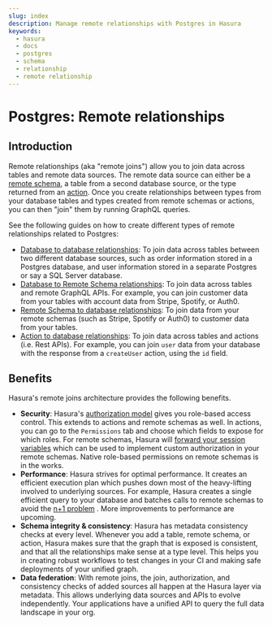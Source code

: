 ```yaml
---
slug: index
description: Manage remote relationships with Postgres in Hasura
keywords:
  - hasura
  - docs
  - postgres
  - schema
  - relationship
  - remote relationship
---
```


# Postgres: Remote relationships

## Introduction

Remote relationships (aka "remote joins") allow you to join data across
tables and remote data sources. The remote data source can either be a
[remote schema](/graphql/core/remote-schemas/index.mdx), a table from a second database source,
or the type returned from an [action](/graphql/core/actions/index.mdx). Once you create
relationships between types from your database tables and types created
from remote schemas or actions, you can then "join" them by running GraphQL
queries.

See the following guides on how to create different types of remote
relationships related to Postgres:

- [Database to database relationships](/graphql/core/databases/postgres/schema/remote-relationships/remote-source-relationships.mdx): To join
data across tables between two different database sources, such as order information stored in a Postgres database, and user information stored
in a separate Postgres or say a SQL Server database.
- [Database to Remote Schema relationships](/graphql/core/databases/postgres/schema/remote-relationships/remote-schema-relationships.mdx): To
join data across tables and remote GraphQL APIs. For example, you can join customer data from your tables with account data from Stripe, Spotify, or Auth0.
- [Remote Schema to database relationships](/graphql/core/remote-schemas/remote-relationships/remote-schema-db-relationships.mdx): To join
data from your remote schemas (such as Stripe, Spotify or Auth0) to customer data from your tables.
- [Action to database relationships](/graphql/core/databases/postgres/schema/remote-relationships/action-relationships.mdx): To join data across
tables and actions (i.e. Rest APIs). For example, you can join `user` data from your database with the response from a `createUser` action,
using the `id` field.

## Benefits

Hasura's remote joins architecture provides the following benefits.

- **Security**: Hasura's [authorization model](/graphql/core/auth/authorization/index.mdx) gives
  you role-based access control. This extends to actions and remote
  schemas as well. In actions, you can go to the `Permissions` tab and
  choose which fields to expose for which roles. For remote schemas,
  Hasura will [forward your session variables](/graphql/core/remote-schemas/auth/index.mdx)
  which can be used to implement custom authorization in your remote
  schemas. Native role-based permissions on remote schemas is in the
  works.
- **Performance**: Hasura strives for optimal performance. It creates
  an efficient execution plan which pushes down most of the
  heavy-lifting involved to underlying sources. For example, Hasura
  creates a single efficient query to your database and batches calls
  to remote schemas to avoid the [n+1
  problem](https://hasura.io/learn/graphql/intro-graphql/graphql-server/)
  . More improvements to performance are upcoming.
- **Schema integrity & consistency**: Hasura has metadata consistency
  checks at every level. Whenever you add a table, remote schema, or
  action, Hasura makes sure that the graph that is exposed is
  consistent, and that all the relationships make sense at a type
  level. This helps you in creating robust workflows to test changes
  in your CI and making safe deployments of your unified graph.
- **Data federation**: With remote joins, the join, authorization, and
  consistency checks of added sources all happen at the Hasura layer
  via metadata. This allows underlying data sources and APIs to evolve
  independently. Your applications have a unified API to query the
  full data landscape in your org.
